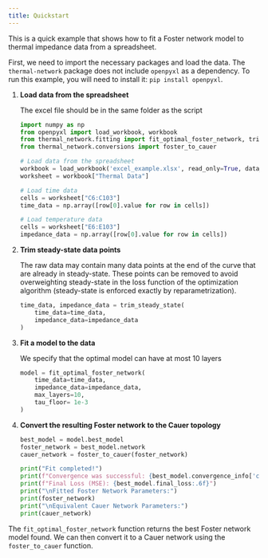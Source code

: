 ```yaml
---
title: Quickstart
---
```


This is a quick example that shows how to fit a Foster network model to thermal impedance data from a spreadsheet.

First, we need to import the necessary packages and load the data. The `thermal-network` package does not include `openpyxl` as a dependency. To run this example, you will need to install it: `pip install openpyxl`.

<Steps>

1.  **Load data from the spreadsheet**

    The excel file should be in the same folder as the script

    ```python
    import numpy as np
    from openpyxl import load_workbook, workbook
    from thermal_network.fitting import fit_optimal_foster_network, trim_steady_state
    from thermal_network.conversions import foster_to_cauer

    # Load data from the spreadsheet
    workbook = load_workbook('excel_example.xlsx', read_only=True, data_only=True)
    worksheet = workbook["Thermal Data"]

    # Load time data
    cells = worksheet["C6:C103"]
    time_data = np.array([row[0].value for row in cells])

    # Load temperature data
    cells = worksheet["E6:E103"]
    impedance_data = np.array([row[0].value for row in cells])
    ```

2.  **Trim steady-state data points**

    The raw data may contain many data points at the end of the curve that are already in steady-state. These points can be removed to avoid overweighting steady-state in the loss
    function of the optimization algorithm (steady-state is enforced exactly by reparametrization).

    ```python
    time_data, impedance_data = trim_steady_state(
        time_data=time_data,
        impedance_data=impedance_data
    )
    ```

3.  **Fit a model to the data**

    We specify that the optimal model can have at most 10 layers

    ```python
    model = fit_optimal_foster_network(
        time_data=time_data,
        impedance_data=impedance_data,
        max_layers=10,
        tau_floor= 1e-3
    )
    ```

4.  **Convert the resulting Foster network to the Cauer topology**

    ```python
    best_model = model.best_model
    foster_network = best_model.network
    cauer_network = foster_to_cauer(foster_network)

    print("Fit completed!")
    print(f"Convergence was successful: {best_model.convergence_info['converged']}")
    print(f"Final Loss (MSE): {best_model.final_loss:.6f}")
    print("\nFitted Foster Network Parameters:")
    print(foster_network)
    print("\nEquivalent Cauer Network Parameters:")
    print(cauer_network)
    ```

</Steps>

The `fit_optimal_foster_network` function returns the best Foster network model found. We can then convert it to a Cauer network using the `foster_to_cauer` function.
